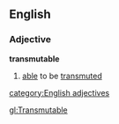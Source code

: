 ==English==
===Adjective===
'''transmutable'''
# [[able]] to be [[transmute]]d
[[category:English adjectives]]

[[gl:Transmutable]]